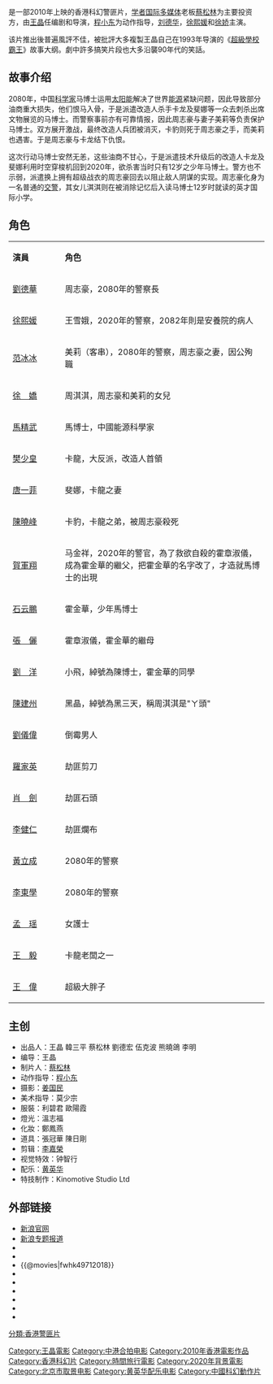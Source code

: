 {{dablink|本文介紹的是2010年的電影。關於1983年日本動畫，詳見「[[未來警察浦島人|未來警察浦島人]]」。}}
{{Infobox Film
| name = 未來警察
| original_name = ''{{lang|en|Future X-Cops}}''
| image   = Future X-Cops.jpg
| caption =
| director = [[王晶|王晶]]
| producer = 姜濤<br />韓曉黎<br />丁立
| producer_2 = 趙海城、羅嘉茵<br />張育華、張卡
| writer = 王晶
| starring = [[劉德華|劉德華]]<br />[[徐熙媛|徐熙媛]]<br />[[徐娇|徐娇]]
| music = [[黄英华|黄英华]]
| cinematography = [[姜国民|姜国民]]
| editing        = [[李嘉榮|李嘉榮]] 
| production_company = [[学者国际多媒体股份有限公司|学者国际多媒体股份有限公司]]<br />[[北京橙天智鸿影视制作有限公司|北京橙天智鸿影视制作有限公司]]<br />[[IDG中国媒体基金|IDG中国媒体基金]]<br />[[北京华录百纳影视有限公司|北京华录百纳影视有限公司]]<br />[[影王朝有限公司|影王朝有限公司]] <br />[[华强方特影业有限公司|华强方特影业有限公司]]<br />[[奥山影视文化有限公司|奥山影视文化有限公司]]
| distributor ={{flagicon|CHN}}[[中国电影集团|中国电影集团]]<br />[[北京橙天智鸿影视制作有限公司|北京橙天智鸿影视制作有限公司]]<br />[[北京中映联合影视文化有限公司|北京中映联合影视文化有限公司]]
| released = {{flagicon|CHN}}　{{film date|2010|3|30}}<br />{{flagicon|ROC}}{{flagicon|MYS}}　{{film date|2010|4|2}}<br />{{flagicon|SIN}}　{{film date|2010|4|8}}<br />{{flagicon|HK}}　{{film date|2010|4|15}}
| runtime = 101分钟
| country = {{HK}}<br />{{CHN}}
| language = 粵語
| amg_id = 1:516514
| imdb_id = tt1337055
}}
{{engname|《未來警察》|''Future X-Cops''}}是一部2010年上映的香港科幻警匪片，[[学者国际多媒体|学者国际多媒体]]老板[[蔡松林|蔡松林]]为主要投资方，由[[王晶|王晶]]任编剧和导演，[[程小东|程小东]]为动作指导，[[刘德华|刘德华]]，[[徐熙媛|徐熙媛]]和[[徐娇|徐娇]]主演。

该片推出後普遍風評不佳，被批評大多複製王晶自己在1993年导演的《[[超級學校霸王|超級學校霸王]]》故事大纲。劇中許多搞笑片段也大多沿襲90年代的笑話。

== 故事介绍 ==
2080年，中国[[科学家|科学家]]马博士运用[[太阳能|太阳能]]解决了世界[[能源|能源]]紧缺问题，因此导致部分油商重大损失，他们恨马入骨，于是派遣改造人杀手卡龙及斐娜等一众去刺杀出席文物展览的马博士。而警察事前亦有可靠情报，因此周志豪与妻子美莉等负责保护马博士。双方展开激战，最终改造人兵团被消灭，卡豹则死于周志豪之手，而美莉也遇害。于是周志豪与卡龙结下仇恨。

这次行动马博士安然无恙，这些油商不甘心，于是派遣技术升级后的改造人卡龙及斐娜利用时空穿梭机回到2020年，欲杀害当时只有12岁之少年马博士。警方也不示弱，派遣换上拥有超级战衣的周志豪回去以阻止敌人阴谋的实现。周志豪化身为一名普通的[[交警|交警]]，其女儿淇淇则在被消除记忆后入读马博士12岁时就读的英才国际小学。

== 角色 ==
{|class="wikitable" width="50%"
|- style="background:cornflowerblue; color:white" align=center
|style="width:5%"|'''演員'''||style="width:25%"|'''角色'''
|-
|[[劉德華|劉德華]] || 周志豪，2080年的警察長 　
|-
|[[徐熙媛|徐熙媛]] || 王雪娥，2020年的警察，2082年則是安養院的病人
|-
|[[范冰冰|范冰冰]] || 美莉（客串），2080年的警察，周志豪之妻，因公殉職
|-
|[[徐嬌|徐　嬌]] || 周淇淇，周志豪和美莉的女兒
|-
|[[馬精武|馬精武]] || 馬博士，中國能源科學家
|-
|[[樊少皇|樊少皇]] || 卡龍，大反派，改造人首領  　　
|-
|[[唐一菲|唐一菲]] || 斐娜，卡龍之妻
|-
|[[陳曉峰|陳曉峰]] || 卡豹，卡龍之弟，被周志豪殺死
|-
|[[賀軍翔|賀軍翔]] || 马金祥，2020年的警官，為了救欲自殺的霍章淑儀，成為霍金華的繼父，把霍金華的名字改了，才造就馬博士的出現
|-
|[[石云鵬|石云鵬]] || 霍金華，少年馬博士
|-
|[[張儷|張　儷]] || 霍章淑儀，霍金華的繼母
|-
|[[刘洋_(演员)|劉　洋]] || 小飛，綽號為陳博士，霍金華的同學
|-
|[[陳建州|陳建州]] || 黑晶，綽號為黑三天，稱周淇淇是"ㄚ頭"
|-
|[[劉儀偉|劉儀偉]] || 倒霉男人
|-
|[[羅家英|羅家英]] || 劫匪剪刀
|-
|[[肖劍|肖　劍]] || 劫匪石頭
|-
|[[李健仁|李健仁]] || 劫匪爛布
|-
|[[黃立成|黃立成]] || 2080年的警察
|-
|[[李東學|李東學]] || 2080年的警察
|-
|[[孟瑶_(艺人)|孟　瑶]] || 女護士
|-
|[[王毅_(演员)|王　毅]] || 卡龍老闆之一
|-
|[[王　偉|王　偉]] || 超級大胖子
|}

== 主创 ==
*出品人：王晶 韓三平 蔡松林 劉德宏 伍克波 熊曉鴿 李明
*编导：王晶
*制片人：[[蔡松林|蔡松林]]
*动作指导：[[程小东|程小东]]
*摄影：[[姜国民|姜国民]] 　
*美术指导：莫少宗
*服裝：利碧君  歐陽霞  
*燈光：溫志福  
*化妝：鄭鳳燕  
*道具：張冠華  陳日剛  
*剪辑：[[李嘉榮|李嘉榮]]
*视觉特效：钟智行 　
*配乐：[[黄英华|黄英华]] 　　
*特技制作：Kinomotive Studio Ltd
== 外部链接 ==
*[https://web.archive.org/web/20100403015545/http://wljcgw.ent.sina.com.cn/jian/index.html 新浪官网]
*[http://ent.sina.com.cn/f/m/wljc/index.shtml 新浪专题报道] {{Wayback|url=http://ent.sina.com.cn/f/m/wljc/index.shtml |date=20100729000909 }}
*{{Yahoomovie id|3322}}
*{{MSN movie|1231}}
*{{@movies|fwhk49712018}}
*{{douban}}
*{{Mtime|91565}}
*{{Amg movie|516514}}
*{{rotten-tomatoes|mei_loi_ging_chaatfuture_x_cops}}
*{{hkmdb title|13640}}
*{{imdb title|1337055}}

{{王晶}}
{{2010年代警匪／黑幫華語電影}}
{{DEFAULTSORT:Weilai}}
[[Category:王晶電影|Category:王晶電影]]
[[Category:中港合拍电影|Category:中港合拍电影]] 
[[Category:2010年香港電影作品|Category:2010年香港電影作品]]
[[Category:香港科幻片|Category:香港科幻片]]
[[Category:時間旅行電影|Category:時間旅行電影]]
[[分類:香港警匪片|分類:香港警匪片]]
[[Category:2020年背景電影|Category:2020年背景電影]]
[[Category:北京市取景电影|Category:北京市取景电影]]
[[Category:黄英华配乐电影|Category:黄英华配乐电影]]
[[Category:中國科幻動作片|Category:中國科幻動作片]]
